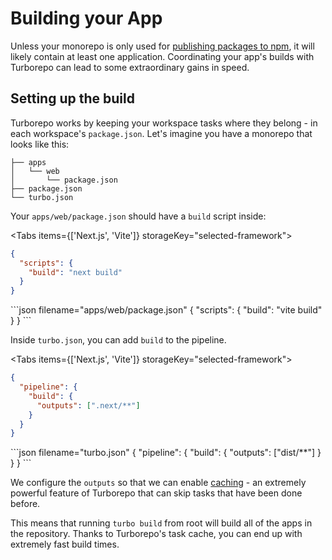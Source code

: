 
# Building your App

Unless your monorepo is only used for [publishing packages to npm](/repo/docs/handbook/publishing-packages), it will likely contain at least one application. Coordinating your app's builds with Turborepo can lead to some extraordinary gains in speed.

## Setting up the build

Turborepo works by keeping your workspace tasks where they belong - in each workspace's `package.json`. Let's imagine you have a monorepo that looks like this:

```
├── apps
│   └── web
│       └── package.json
├── package.json
└── turbo.json
```

Your `apps/web/package.json` should have a `build` script inside:

<Tabs items={['Next.js', 'Vite']} storageKey="selected-framework">
  <Tab>
```json filename="apps/web/package.json"
{
  "scripts": {
    "build": "next build"
  }
}
```
  </Tab>
  <Tab>
```json filename="apps/web/package.json"
{
  "scripts": {
    "build": "vite build"
  }
}
```
  </Tab>
</Tabs>

Inside `turbo.json`, you can add `build` to the pipeline.

<Tabs items={['Next.js', 'Vite']} storageKey="selected-framework">
  <Tab>
```json filename="turbo.json"
{
  "pipeline": {
    "build": {
      "outputs": [".next/**"]
    }
  }
}
```
  </Tab>
  <Tab>
```json filename="turbo.json"
{
  "pipeline": {
    "build": {
      "outputs": ["dist/**"]
    }
  }
}
```
  </Tab>
</Tabs>

<Callout type="info">

We configure the `outputs` so that we can enable [caching](/repo/docs/core-concepts/caching) - an extremely powerful feature of Turborepo that can skip tasks that have been done before.

</Callout>

This means that running `turbo build` from root will build all of the apps in the repository. Thanks to Turborepo's task cache, you can end up with extremely fast build times.
